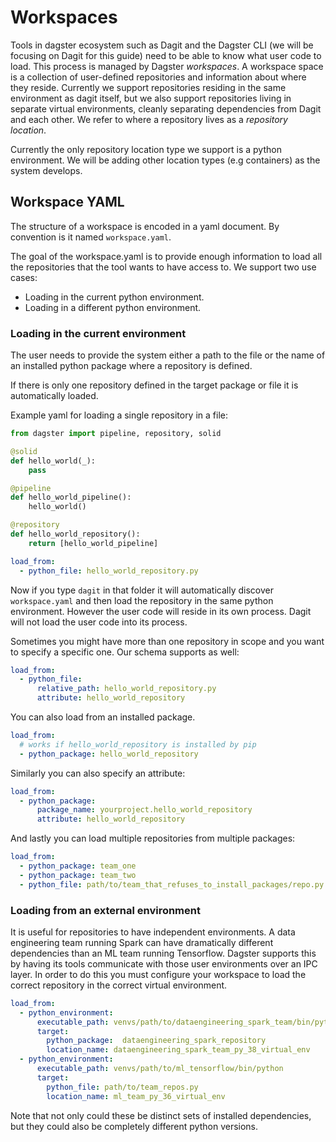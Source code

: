 # Workspaces

Tools in dagster ecosystem such as Dagit and the Dagster CLI (we will be focusing on Dagit for this guide)
need to be able to know what user code to load. This process is managed by Dagster *workspaces*. A workspace
space is a collection of user-defined repositories and information about where they reside. Currently we
support repositories residing in the same environment as dagit itself, but we also support repositories
living in separate virtual environments, cleanly separating dependencies from Dagit and each other.
We refer to where a repository lives as a *repository location*.

Currently the only repository location type we support is a python environment. We will be adding
other location types (e.g containers) as the system develops.

## Workspace YAML

The structure of a workspace is encoded in a yaml document. By convention is it named `workspace.yaml`.

The goal of the workspace.yaml is to provide enough information to load all the repositories that the tool
wants to have access to. We support two use cases:

- Loading in the current python environment.
- Loading in a different python environment.

### Loading in the current environment ###

The user needs to provide the system either a path to the file or the name of an installed python
package where a repository is defined.

If there is only one repository defined in the target package or file it is automatically loaded.

Example yaml for loading a single repository in a file:

```python caption=hello_world_repository.py
from dagster import pipeline, repository, solid

@solid
def hello_world(_):
    pass

@pipeline
def hello_world_pipeline():
    hello_world()

@repository
def hello_world_repository():
    return [hello_world_pipeline]
```

```yaml caption=workspace.yaml
load_from:
  - python_file: hello_world_repository.py
```

Now if you type `dagit` in that folder it will automatically discover `workspace.yaml` and then
load the repository in the same python environment. However the user code will reside in its own process.
Dagit will not load the user code into its process.

Sometimes you might have more than one repository in scope and you want to specify a specific
one. Our schema supports as well:

```yaml caption=workspace.yaml
load_from:
  - python_file:
      relative_path: hello_world_repository.py
      attribute: hello_world_repository
```

You can also load from an installed package.

```yaml caption=workspace.yaml
load_from:
  # works if hello_world_repository is installed by pip
  - python_package: hello_world_repository
```

Similarly you can also specify an attribute:

```yaml caption=workspace.yaml
load_from:
  - python_package:
      package_name: yourproject.hello_world_repository
      attribute: hello_world_repository
```

And lastly you can load multiple repositories from multiple packages:


```yaml caption=workspace.yaml
load_from:
  - python_package: team_one
  - python_package: team_two
  - python_file: path/to/team_that_refuses_to_install_packages/repo.py
```

### Loading from an external environment

It is useful for repositories to have independent environments. A data engineering
team running Spark can have dramatically different dependencies than an ML team
running Tensorflow. Dagster supports this by having its tools communicate with
those user environments over an IPC layer. In order to do this you must configure
your workspace to load the correct repository in the correct virtual environment.


```yaml caption=workspace.yaml
load_from:
  - python_environment:
      executable_path: venvs/path/to/dataengineering_spark_team/bin/python
      target:
        python_package:  dataengineering_spark_repository
        location_name: dataengineering_spark_team_py_38_virtual_env
  - python_environment:
      executable_path: venvs/path/to/ml_tensorflow/bin/python
      target:
        python_file: path/to/team_repos.py
        location_name: ml_team_py_36_virtual_env
```

Note that not only could these be distinct sets of installed dependencies, but they
could also be completely different python versions.